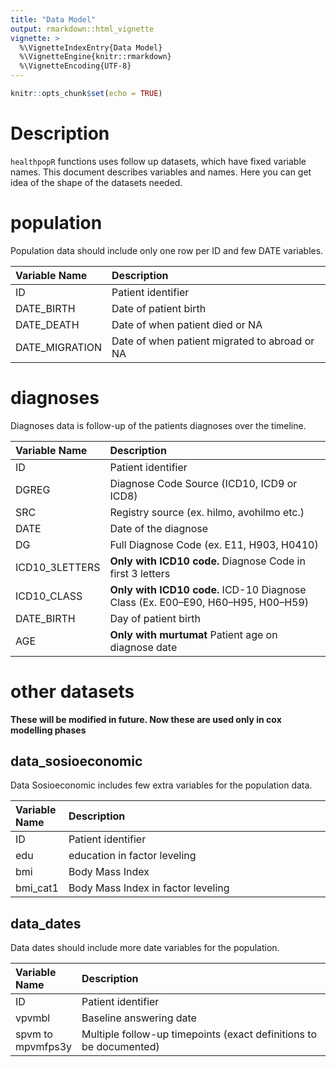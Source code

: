 ```yaml
---
title: "Data Model"
output: rmarkdown::html_vignette
vignette: >
  %\VignetteIndexEntry{Data Model}
  %\VignetteEngine{knitr::rmarkdown}
  %\VignetteEncoding{UTF-8}
---
```


```r
knitr::opts_chunk$set(echo = TRUE)
```

# Description

`healthpopR` functions uses follow up datasets, which have fixed variable names. This document describes variables and names. Here you can get idea of the shape of the datasets needed.


# population

Population data should include only one row per ID and few DATE variables.

| Variable Name | Description |
| :------------ | :--------------------------------------------------------------------- |
| ID | Patient identifier |
| DATE_BIRTH | Date of patient birth |
| DATE_DEATH | Date of when patient died or NA |
| DATE_MIGRATION | Date of when patient migrated to abroad or NA  |



# diagnoses

Diagnoses data is follow-up of the patients diagnoses over the timeline.

| Variable Name | Description |
| :------------ | :--------------------------------------------------------------------- |
| ID | Patient identifier |
| DGREG | Diagnose Code Source (ICD10, ICD9 or ICD8) |
| SRC | Registry source (ex. hilmo, avohilmo etc.) |
| DATE | Date of the diagnose |
| DG | Full Diagnose Code (ex. E11, H903, H0410)|
| ICD10_3LETTERS | **Only with ICD10 code.** Diagnose Code in first 3 letters |
| ICD10_CLASS | **Only with ICD10 code.** ICD-10 Diagnose Class (Ex. E00–E90, H60–H95, H00–H59) |
| DATE_BIRTH | Day of patient birth |
| AGE | **Only with murtumat** Patient age on diagnose date |


# other datasets

**These will be modified in future. Now these are used only in cox modelling phases**

## data_sosioeconomic

Data Sosioeconomic includes few extra variables for the population data.

| Variable Name | Description |
| :------------ | :--------------------------------------------------------------------- |
| ID | Patient identifier |
| edu | education in factor leveling |
| bmi | Body Mass Index |
| bmi_cat1 | Body Mass Index in factor leveling |


## data_dates

Data dates should include more date variables for the population.

| Variable Name | Description |
| :------------ | :--------------------------------------------------------------------- |
| ID | Patient identifier |
| vpvmbl  | Baseline answering date   |
| spvm to mpvmfps3y| Multiple follow-up timepoints (exact definitions to be documented) |


